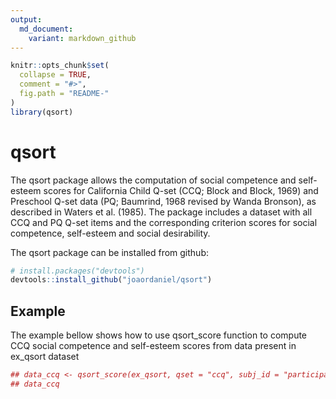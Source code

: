 ```yaml
---
output:
  md_document:
    variant: markdown_github
---
```


<!-- README.md is generated from README.Rmd. Please edit that file -->

```r
knitr::opts_chunk$set(
  collapse = TRUE,
  comment = "#>",
  fig.path = "README-"
)
library(qsort)
```

# qsort

The qsort package allows the computation of social competence and
self-esteem scores for California Child Q-set (CCQ; Block and Block, 1969)
and Preschool Q-set data (PQ; Baumrind, 1968 revised by Wanda Bronson),
as described in Waters et al. (1985). The package includes a dataset
with all CCQ and PQ Q-set items and the corresponding criterion scores
for social competence, self-esteem and social desirability.

The qsort package can be installed from github:

```r
# install.packages("devtools")
devtools::install_github("joaordaniel/qsort")
```

## Example

The example bellow shows how to use qsort_score function
to compute CCQ social competence and self-esteem scores
from data present in ex_qsort dataset

```r
## data_ccq <- qsort_score(ex_qsort, qset = "ccq", subj_id = "participant", group_id = "classroom")
## data_ccq
```
